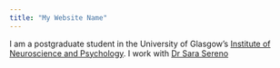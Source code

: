 ```yaml
---
title: "My Website Name"
---
```

I am a postgraduate student in the University of Glasgow's
[Institute of Neuroscience and Psychology](http://www.gla.ac.uk/researchinstitutes/neurosciencepsychology/).
I work with [Dr Sara Sereno](https://www.gla.ac.uk/researchinstitutes/neurosciencepsychology/staff/sarasereno/)
